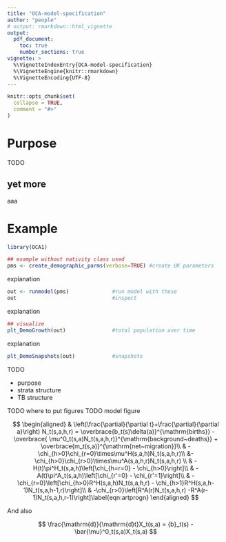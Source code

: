 ```yaml
---
title: "OCA-model-specification"
author: "people"
# output: rmarkdown::html_vignette
output:
  pdf_document:
    toc: true
    number_sections: true
vignette: >
  %\VignetteIndexEntry{OCA-model-specification}
  %\VignetteEngine{knitr::rmarkdown}
  %\VignetteEncoding{UTF-8}
---
```


```r
knitr::opts_chunk$set(
  collapse = TRUE,
  comment = "#>"
)
```

# Purpose

TODO

## yet more

aaa


# Example

```r
library(OCA1)

## example without nativity class used
pms <- create_demographic_parms(verbose=TRUE) #create UK parameters
```


explanation
```r
out <- runmodel(pms)              #run model with these
out                               #inspect
```

explanation
```r
## visualize
plt_DemoGrowth(out)               #total population over time
```

explanation

```r
plt_DemoSnapshots(out)            #snapshots
```

TODO

- purpose
- strata structure
- TB structure

TODO where to put figures
TODO model figure




$$
\begin{aligned}
    & \left(\frac{\partial}{\partial t}+\frac{\partial}{\partial a}\right) N_t(s,a,h,r) = \overbrace{b_t(s)\delta(a)}^{\mathrm{births}} -\overbrace{ \mu^0_t(s,a)N_t(s,a,h,r)}^{\mathrm{background~deaths}} + \overbrace{m_t(s,a)}^{\mathrm{net~migration}}\\
    & -\chi_{h>0}\chi_{r=0}\times\mu^H(s,a,h)N_t(s,a,h,r)\\
    &-\chi_{h>0}\chi_{r>0}\times\mu^A(s,a,h,r)N_t(s,a,h,r)  \\
    & -H(t)\pi^H_t(s,a,h)\left[\chi_{h=r=0} - \chi_{h>0}\right]\\
    & -A(t)\pi^A_t(s,a,h)\left[\chi_{r'=0} - \chi_{r'=1}\right]\\
    & -\chi_{r=0}\left[\chi_{h>0}R^H(s,a,h)N_t(s,a,h,r) - \chi_{h>1}R^H(s,a,h-1)N_t(s,a,h-1,r)\right]\\
    & -\chi_{r>0}\left[R^A(r)N_t(s,a,h,r) -R^A(r-1)N_t(s,a,h,r-1)\right]\label{eqn:artprogn}
\end{aligned}
$$



And also

$$
\frac{\mathrm{d}}{\mathrm{d}t}X_t(s,a) = {b}_t(s) - \bar{\mu}^0_t(s,a)X_t(s,a)
$$
